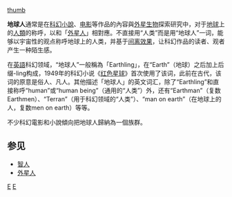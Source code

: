 {{unreferenced|time=2012-7-22}}
[[檔案:Human.svg|thumb]]

'''地球人'''通常是在[[科幻小說|科幻小說]]、[[科幻电影|电影]]等作品的內容與[[外星生物|外星生物]]探索研究中，对于[[地球|地球]]上的[[人類|人類]]的称呼，以和「[[外星人|外星人]]」相對應。不直接用“人类”而是用“地球人”一词，能够以宇宙性的观点称呼地球上的人类，并基于[[间离效果|间离效果]]，让科幻作品的读者、观者产生一种陌生感。

在[[英語|英語]]科幻领域，“地球人”一般稱為「Earthling」，在“Earth”（地球）之后加上后缀-ling构成，1949年的科幻小说《[[红色星球_(小说)|红色星球]]》首次使用了该词，此前在古代，该词的原意是俗人、凡人。其他描述「地球人」的英文词汇，除了“Earthling”和直接称呼“human”或“human being”（通用的“人类”）外，还有“Earthman”（复数Earthmen）、“Terran”（用于科幻领域的“人类”）、“man on earth”（在地球上的人，复数men on earth）等等。

不少科幻電影和小說傾向把地球人歸納為一個族群。

==参见==
* [[智人|智人]]
* [[外星人|外星人]]

[[Category:科幻類型|E]]
[[Category:虛構種族|E]]